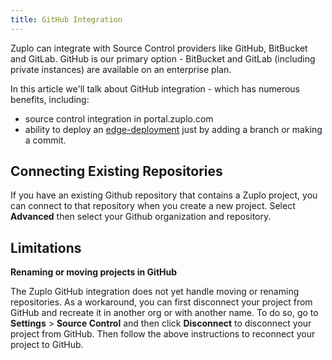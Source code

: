 ```yaml
---
title: GitHub Integration
---
```


Zuplo can integrate with Source Control providers like GitHub, BitBucket and
GitLab. GitHub is our primary option - BitBucket and GitLab (including private
instances) are available on an enterprise plan.

In this article we'll talk about GitHub integration - which has numerous
benefits, including:

- source control integration in portal.zuplo.com
- ability to deploy an [edge-deployment](../articles/environments.md) just by
  adding a branch or making a commit.


## Connecting Existing Repositories

If you have an existing Github repository that contains a Zuplo project, you can
connect to that repository when you create a new project. Select **Advanced**
then select your Github organization and repository.

<Screenshot
src="https://cdn.zuplo.com/assets/f09aa7ac-abc0-4f20-9e41-df42b7761748.png"
size="sm" />

## Limitations

**Renaming or moving projects in GitHub**

The Zuplo GitHub integration does not yet handle moving or renaming
repositories. As a workaround, you can first disconnect your project from GitHub
and recreate it in another org or with another name. To do so, go to
**Settings** > **Source Control** and then click **Disconnect** to disconnect
your project from GitHub. Then follow the above instructions to reconnect your
project to GitHub.
